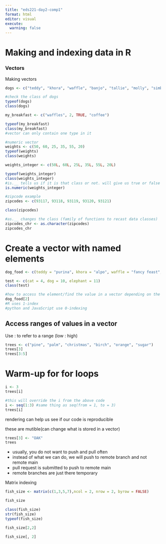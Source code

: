 ```yaml
---
title: "eds221-day2-comp1"
format: html
editor: visual
execute: 
  warning: false
---
```


# Making and indexing data in R

### Vectors
Making vectors
```r
dogs <- c("teddy", "khora", "waffle", "banjo", "tallie", "molly", "simba")

#check the class of dogs
typeof(dogs)
class(dogs)
```
```r
my_breakfast <- c("waffles", 2, TRUE, "coffee")

typeof(my_breakfast)
class(my_breakfast)
#vector can only contain one type in it
```
```r
#numeric vector
weights <- c(50, 60, 25, 35, 55, 20)
typeof(weights)
class(weights)
```
```r
weights_integer <- c(50L, 60L, 25L, 35L, 55L, 20L)

typeof(weights_integer)
class(weights_integer)
#is.__ tells us if it is that class or not. will give us true or false option (family of functions to ASK what class something is)
is.numeric(weights_integer)
```
```r
#zipcode example
zipcodes <- c(93117, 93118, 93119, 93120, 93121)

class(zipcodes)

#as.__ changes the class (family of functions to recast data classes)
zipcodes_chr <- as.character(zipcodes)
zipcodes_chr
```
# Create a vector with named elements
```r
dog_food <- c(teddy = "purina", khora = "alpo", waffle = "fancy feast", banjo = "blue diamond", tallie = "farmer's dog", molly = "yummy treats", simba = "bones")

test <- c(cat = 4, dog = 10, elephant = 11)
class(test)
```
```r
#how to access the element/find the value in a vector depending on the position
dog_food[2]
#R uses 1-index
#python and JavaScript use 0-indexing
```

## Access ranges of values in a vector

Use : to refer to a range (low : high)
```r
trees <- c("pine", "palm", "christmas", "birch", "orange", "sugar")
trees[3]
trees[3:5]
```
# Warm-up for for loops
```r
i <- 3
trees[i]
```
```r
#this will override the i from the above code
i <- seq(1:3) #same thing as seq(from = 1, to = 3)
trees[i]
```
rendering can help us see if our code is reproducible

these are mutible(can change what is stored in a vector)
```r
trees[3] <- "OAK"
trees
```

-   usually, you do not want to push and pull often
-   instead of what we can do, we will push to remote branch and not remote main
-   pull request is submitted to push to remote main
-   remote branches are just there temporary


Matrix indexing
```r
fish_size <- matrix(c(1,3,5,7),ncol = 2, nrow = 2, byrow = FALSE)

fish_size

class(fish_size)
str(fish_size)
typeof(fish_size)

fish_size[2,2]

fish_size[, 2]
```



